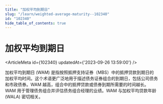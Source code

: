 ```yaml
---
title: "加权平均到期日"
slug: "/learn/weighted-average-maturity--102340"
id: "102340"
hide_table_of_contents: true
---
```



# 加权平均到期日

<ArticleMeta id={102340} updatedAt={'2023-09-26 13:59:00'} />
<div className='border-solid border-b border-t-0 my-4 border-[var(--ifm-color-gray-300)]' />

加权平均到期日 (WAM) 是指按照抵押支持证券（MBS）中的抵押贷款到期日的加权平均时间。这个术语更广泛地用于描述债务证券组合的到期日，包括公司债务和市政债券。WAM 越高，组合中的抵押贷款或债券到期所需要的时间越长。WAM 用于管理债务组合并评估债务组合经理的业绩。WAM 与加权平均贷款年龄 (WALA) 密切相关。
